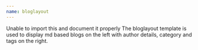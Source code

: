 ```yaml
---
name: bloglayout
---
```



<Playground>
  Unable to import this and document it properly
  The bloglayout template is used to display md based blogs on the left with author details, category and tags on the right. 
</Playground>